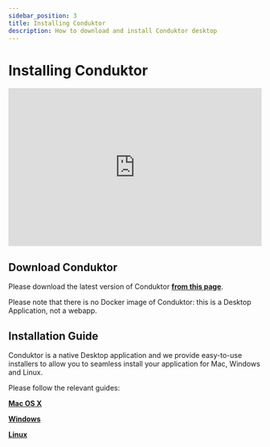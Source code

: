 ```yaml
---
sidebar_position: 3
title: Installing Conduktor
description: How to download and install Conduktor desktop
---
```



<PlatformBanner />

# Installing Conduktor

<iframe
  width="100%"
  height="315"
  src="https://www.youtube.com/embed/WhMPqUgYYCQ"
  title="YouTube video player"
  frameBorder="0"
  allow="accelerometer; autoplay; clipboard-write; encrypted-media; gyroscope; picture-in-picture"
  allowFullScreen
></iframe>

## Download Conduktor

Please download the latest version of Conduktor **[from this page](https://www.conduktor.io/download)**.

Please note that there is no Docker image of Conduktor: this is a Desktop Application, not a webapp.

## Installation Guide

Conduktor is a native Desktop application and we provide easy-to-use installers to allow you to seamless install your application for Mac, Windows and Linux.

Please follow the relevant guides:

**[Mac OS X](/desktop/conduktor-first-steps/install/mac)**

**[Windows](/desktop/conduktor-first-steps/install/windows)**

**[Linux](/desktop/conduktor-first-steps/install/linux)**
